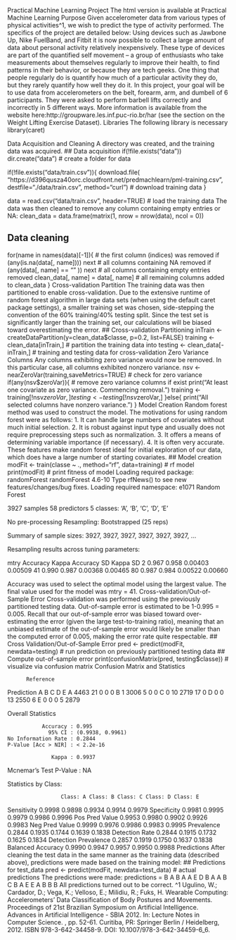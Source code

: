Practical Machine Learning Project
The html version is available at Practical Machine Learning
Purpose
Given accelerometer data from various types of physical activities^1, we wish to predict the type of activity performed.
The specifics of the project are detailed below:
Using devices such as Jawbone Up, Nike FuelBand, and Fitbit it is now possible to collect a large amount of data about personal activity relatively inexpensively. These type of devices are part of the quantified self movement – a group of enthusiasts who take measurements about themselves regularly to improve their health, to find patterns in their behavior, or because they are tech geeks. One thing that people regularly do is quantify how much of a particular activity they do, but they rarely quantify how well they do it. In this project, your goal will be to use data from accelerometers on the belt, forearm, arm, and dumbell of 6 participants. They were asked to perform barbell lifts correctly and incorrectly in 5 different ways. More information is available from the website here:http://groupware.les.inf.puc-rio.br/har (see the section on the Weight Lifting Exercise Dataset).
Libraries
The following library is necessary
library(caret)      

Data Acquisition and Cleaning
A directory was created, and the training data was acquired.
## Data acquisition
if(!file.exists("data")) dir.create("data")              # create a folder for data

if(!file.exists("data/train.csv")){
    download.file(
        "https://d396qusza40orc.cloudfront.net/predmachlearn/pml-training.csv",
        destfile="./data/train.csv", method="curl")      # download training data
}

data = read.csv("data/train.csv", header=TRUE)           # load the training data
The data was then cleaned to remove any column containing empty entries or NA:
clean_data = data.frame(matrix(1, nrow = nrow(data), ncol = 0)) 

## Data cleaning
for(name in names(data)[-1]){                            # the first column (indices) was removed
    if (any(is.na(data[, name]))) next                   # all columns containing NA removed
    if (any(data[, name] == "" )) next                   # all columns containing empty entries removed
    clean_data[, name] = data[, name]                    # all remaining columns added to clean_data 
}
Cross-validation Partition
The training data was then partitioned to enable cross-validation. Due to the extensive runtime of random forest algorithm in large data sets (when using the default caret package settings), a smaller training set was chosen, side-stepping the convention of the 60% training/40% testing split. Since the test set is significantly larger than the training set, our calculations will be biased toward overestimating the error.
## Cross-validation Partitioning
inTrain <- createDataPartition(y=clean_data$classe,
                               p=0.2, list=FALSE)
training <- clean_data[inTrain,]                         # partition the training data into
testing <- clean_data[-inTrain,]                         # training and testing data for cross-validation
Zero Variance Columns
Any columns exhibiting zero variance would now be removed. In this particular case, all columns exhibited nonzero variance.
nsv <- nearZeroVar(training,saveMetrics=TRUE)            # check for zero variance
if(any(nsv$zeroVar)){                                    # remove zero variance columns if exist
    print("At least one covariate as zero variance. Commencing removal.")
    training <- training[!nsv$zeroVar,]
    testing <- testing[!nsv$zeroVar,]
}else{
    print("All selected columns have nonzero variance.")
}
Model Creation
Random forest method was used to construct the model. The motivations for using random forest were as follows:
1.	It can handle large numbers of covariates without much initial selection.
2.	It is robust against input type and usually does not require preprocessing steps such as normalization.
3.	It offers a means of determining variable importance (if necessary).
4.	It is often very accurate.
These features make random forest ideal for initial exploration of our data, which does have a large number of starting covariates.
## Model creation
modFit <- train(classe ~ ., method="rf", data=training)  # rf model
print(modFit)                                            # print fitness of model
Loading required package: randomForest
randomForest 4.6-10
Type rfNews() to see new features/changes/bug fixes.
Loading required namespace: e1071
Random Forest 

3927 samples
  58 predictors
   5 classes: 'A', 'B', 'C', 'D', 'E' 

No pre-processing
Resampling: Bootstrapped (25 reps) 

Summary of sample sizes: 3927, 3927, 3927, 3927, 3927, 3927, ... 

Resampling results across tuning parameters:

  mtry  Accuracy  Kappa  Accuracy SD  Kappa SD
   2    0.967     0.958  0.00403      0.00509 
  41    0.990     0.987  0.00368      0.00465 
  80    0.987     0.984  0.00522      0.00660 

Accuracy was used to select the optimal model using  the largest value.
The final value used for the model was mtry = 41. 
Cross-validation/Out-of-Sample Error
Cross-validation was performed using the previously partitioned testing data. Out-of-sample error is estimated to be 1-0.995 = 0.005. Recall that our out-of-sample error was biased toward over-estimating the error (given the large test-to-training ratio), meaning that an unbiased estimate of the out-of-sample error would likely be smaller than the computed error of 0.005, making the error rate quite respectable.
## Cross Validation/Out-of-Sample Error
pred <- predict(modFit, newdata=testing)      # run prediction on previously partitioned testing data
## Compute out-of-sample error
print(confusionMatrix(pred, testing$classe))  # visualize via confusion matrix
Confusion Matrix and Statistics

          Reference
Prediction    A    B    C    D    E
         A 4463   21    0    0    0
         B    1 3006    5    0    0
         C    0   10 2719   17    0
         D    0    0   13 2550    6
         E    0    0    0    5 2879

Overall Statistics

               Accuracy : 0.995           
                 95% CI : (0.9938, 0.9961)
    No Information Rate : 0.2844          
    P-Value [Acc > NIR] : < 2.2e-16       

                  Kappa : 0.9937          
 Mcnemar's Test P-Value : NA              

Statistics by Class:

                     Class: A Class: B Class: C Class: D Class: E
Sensitivity            0.9998   0.9898   0.9934   0.9914   0.9979
Specificity            0.9981   0.9995   0.9979   0.9986   0.9996
Pos Pred Value         0.9953   0.9980   0.9902   0.9926   0.9983
Neg Pred Value         0.9999   0.9976   0.9986   0.9983   0.9995
Prevalence             0.2844   0.1935   0.1744   0.1639   0.1838
Detection Rate         0.2844   0.1915   0.1732   0.1625   0.1834
Detection Prevalence   0.2857   0.1919   0.1750   0.1637   0.1838
Balanced Accuracy      0.9990   0.9947   0.9957   0.9950   0.9988
Predictions
After cleaning the test data in the same manner as the training data (described above), predictions were made based on the training model:
## Predictions for test_data
pred <- predict(modFit, newdata=test_data)    # actual predictions 
The predictions were made:
predictions = B A B A A E D B A A B C B A E E A B B B
All predictions turned out to be correct.
^1 Ugulino, W.; Cardador, D.; Vega, K.; Velloso, E.; Milidiu, R.; Fuks, H. Wearable Computing: Accelerometers' Data Classification of Body Postures and Movements. Proceedings of 21st Brazilian Symposium on Artificial Intelligence. Advances in Artificial Intelligence - SBIA 2012. In: Lecture Notes in Computer Science. , pp. 52-61. Curitiba, PR: Springer Berlin / Heidelberg, 2012. ISBN 978-3-642-34458-9. DOI: 10.1007/978-3-642-34459-6_6.


